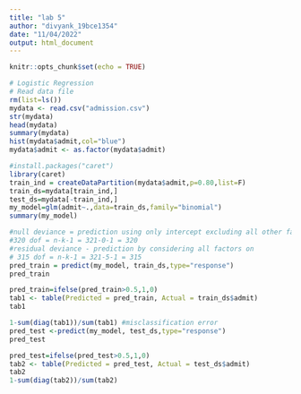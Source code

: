 ---
title: "lab 5"
author: "divyank_19bce1354"
date: "11/04/2022"
output: html_document
---

```{r setup, include=FALSE}
knitr::opts_chunk$set(echo = TRUE)
```
```{r}
# Logistic Regression
# Read data file
rm(list=ls())
mydata <- read.csv("admission.csv")
str(mydata)
head(mydata)
summary(mydata)
hist(mydata$admit,col="blue")
mydata$admit <- as.factor(mydata$admit)
```
```{r}
#install.packages("caret")
library(caret)
train_ind = createDataPartition(mydata$admit,p=0.80,list=F)
train_ds=mydata[train_ind,]
test_ds=mydata[-train_ind,]
my_model=glm(admit~.,data=train_ds,family="binomial")
summary(my_model)
```
```{r}
#null deviance = prediction using only intercept excluding all other factors on
#320 dof = n-k-1 = 321-0-1 = 320
#residual deviance - prediction by considering all factors on 
# 315 dof = n-k-1 = 321-5-1 = 315
pred_train = predict(my_model, train_ds,type="response")
pred_train

pred_train=ifelse(pred_train>0.5,1,0)
tab1 <- table(Predicted = pred_train, Actual = train_ds$admit)
tab1
```
```{r}
1-sum(diag(tab1))/sum(tab1) #misclassification error
pred_test <-predict(my_model, test_ds,type="response")
pred_test
```
```{r}
pred_test=ifelse(pred_test>0.5,1,0)
tab2 <- table(Predicted = pred_test, Actual = test_ds$admit)
tab2
1-sum(diag(tab2))/sum(tab2)
```